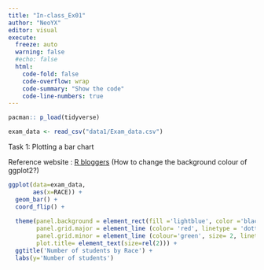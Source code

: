 ```yaml
---
title: "In-class_Ex01"
author: "NeoYX"
editor: visual
execute: 
  freeze: auto
  warning: false
  #echo: false
  html:
    code-fold: false
    code-overflow: wrap
    code-summary: "Show the code"
    code-line-numbers: true
---
```


```r
pacman:: p_load(tidyverse)
```

```r
exam_data <- read_csv("data1/Exam_data.csv")
```

Task 1: Plotting a bar chart

Reference website : [R bloggers](https://www.r-bloggers.com/2022/07/how-to-change-background-color-in-ggplot2-3/) (How to change the background colour of ggplot2?)

```r
ggplot(data=exam_data,
       aes(x=RACE)) +
  geom_bar() +
  coord_flip() +
  
  theme(panel.background = element_rect(fill ='lightblue', color ='black',linetype = 'dotted'),
        panel.grid.major = element_line (color= 'red', linetype = 'dotted'),
        panel.grid.minor = element_line (colour='green', size= 2, linetype = 'dotted'),
        plot.title= element_text(size=rel(2))) +
  ggtitle('Number of students by Race') +
  labs(y='Number of students')
```

```r

```
